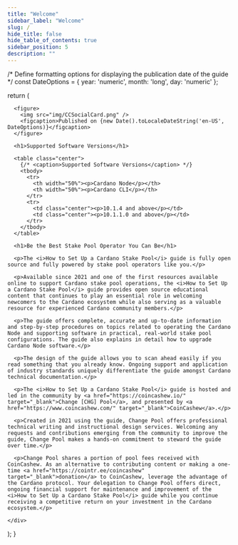```yaml
---
title: "Welcome"
sidebar_label: "Welcome"
slug: /
hide_title: false
hide_table_of_contents: true
sidebar_position: 5
description: ""
---
```




  /* Define formatting options for displaying the publication date of the guide */
  const DateOptions = { year: 'numeric', month: 'long', day: 'numeric' };

  return (
    <div>

      <figure>
        <img src="img/CCSocialCard.png" />
        <figcaption>Published on {new Date().toLocaleDateString('en-US', DateOptions)}</figcaption>
      </figure>

      <h1>Supported Software Versions</h1>
      
      <table class="center">
        {/* <caption>Supported Software Versions</caption> */}
        <tbody>
          <tr>
            <th width="50%"><p>Cardano Node</p></th>
            <th width="50%"><p>Cardano CLI</p></th>
          </tr>
          <tr>
            <td class="center"><p>10.1.4 and above</p></td>
            <td class="center"><p>10.1.1.0 and above</p></td>
          </tr>
        </tbody>
      </table>

      <h1>Be the Best Stake Pool Operator You Can Be</h1>

      <p>The <i>How to Set Up a Cardano Stake Pool</i> guide is fully open source and fully powered by stake pool operators like you.</p>

      <p>Available since 2021 and one of the first resources available online to support Cardano stake pool operations, the <i>How to Set Up a Cardano Stake Pool</i> guide provides open source educational content that continues to play an essential role in welcoming newcomers to the Cardano ecosystem while also serving as a valuable resource for experienced Cardano community members.</p>

      <p>The guide offers complete, accurate and up-to-date information and step-by-step procedures on topics related to operating the Cardano Node and supporting software in practical, real-world stake pool configurations. The guide also explains in detail how to upgrade Cardano Node software.</p>

      <p>The design of the guide allows you to scan ahead easily if you read something that you already know. Ongoing support and application of industry standards uniquely differentiate the guide amongst Cardano technical documentation.</p>

      <p>The <i>How to Set Up a Cardano Stake Pool</i> guide is hosted and led in the community by <a href="https://coincashew.io/" target="_blank">Change [CHG] Pool</a>, and presented by <a href="https://www.coincashew.com/" target="_blank">CoinCashew</a>.</p>

      <p>Created in 2021 using the guide, Change Pool offers professional technical writing and instructional design services. Welcoming any requests and contributions emerging from the community to improve the guide, Change Pool makes a hands-on commitment to steward the guide over time.</p>

      <p>Change Pool shares a portion of pool fees received with CoinCashew. As an alternative to contributing content or making a one-time <a href="https://cointr.ee/coincashew" target="_blank">donation</a> to CoinCashew, leverage the advantage of the Cardano protocol. Your delegation to Change Pool offers direct, ongoing financial support for maintenance and improvement of the <i>How to Set Up a Cardano Stake Pool</i> guide while you continue receiving a competitive return on your investment in the Cardano ecosystem.</p>

    </div>
  );
}

<HTMLContent />
